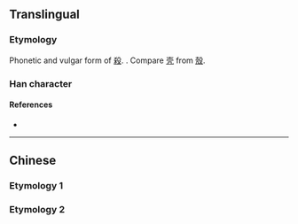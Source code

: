 {{also|殺}}
{{character info}}
==Translingual==
{{stroke order|strokes=6}}
{{CJKV-forms|殺|杀|殺|殺}}

===Etymology===
Phonetic and vulgar form of [[殺]]. {{Han simp|殺|f=殳|t=&nbsp;}}. Compare [[壳]] from [[殼]].

===Han character===
{{Han char|rn=75|rad=木|as=02|sn=6|four=|canj=KD,XKD|ids=⿱㐅朩(G),⿱㐅𣎳(T)}}

====References====
* {{Han ref|kx=0510.181|hdz=21155.030|uh=6740|ud=26432}}

----

==Chinese==

===Etymology 1===
{{zh-see|殺}}

===Etymology 2===
{{zh-see|剎|sgs}}